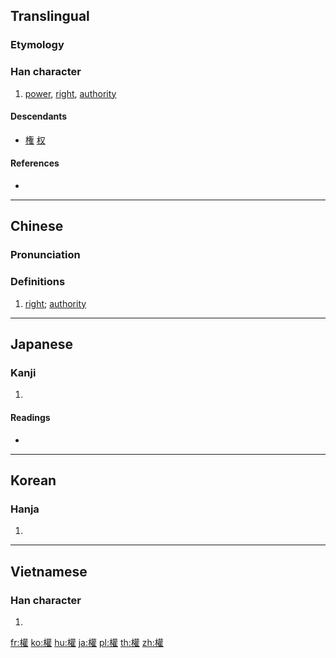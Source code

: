 {{also|权|権}}
==Translingual==
{{Han simplified forms|權|権|权}}

===Etymology===
{{Han compound|木|雚|c1=s|c2=p|ls=psc}}

===Han character===
{{Han char|rn=75|rad=木|as=18|sn=22|four=44914|canj=DTRG|ids=⿰木雚}}

# [[power]], [[right]], [[authority]]

====Descendants====
* [[権]] [[权]]

====References====
* {{Han ref|kx=0563.190|dkj=15926|dj=0951.320|hdz=21319.060|uh=6B0A|ud=27402|bh=C576|bd=50550}}

----

==Chinese==
{{zh-forms|s=权}}

===Pronunciation===
{{zh-pron
|m=quán
|c=kyun4
|h=pfs=khièn
|md=
|mn=koân
|w=
|mc=y
|oc=y
|cat=n
}}

===Definitions===
{{zh-hanzi}}

# [[right]]; [[authority]]

----

==Japanese==

===Kanji===
{{ja-kanji|grade=|rs=木18}}

# {{defn|lang=ja|sort=木18}}

====Readings====
* {{ja-readings|on=[[けん]] (ken), [[ごん]] (gon)|kun=[[おもり]] (omori), [[はかる]] (hakaru), [[かり]] (kari)}}

----

==Korean==

===Hanja===
{{ko-hanja|hangeul=권|eumhun=권세|rv=gwon|mr=kwŏn|y=kwen}}

# {{defn|lang=ko|sort=木18}}

----

==Vietnamese==

===Han character===
{{vi-hantu|[[quyền]], [[quàn]], [[dào]]|rs=木18}}

# {{defn|lang=vi|sort=木18}}

[[fr:權]]
[[ko:權]]
[[hu:權]]
[[ja:權]]
[[pl:權]]
[[th:權]]
[[zh:權]]